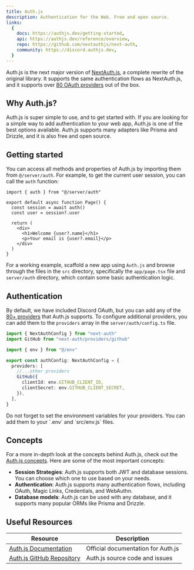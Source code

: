```yaml
---
title: Auth.js
description: Authentication for the Web. Free and open source.
links:
  {
    docs: https://authjs.dev/getting-started,
    api: https://authjs.dev/reference/overview,
    repo: https://github.com/nextauthjs/next-auth,
    community: https://discord.authjs.dev,
  }
---
```


Auth.js is the next major version of [NextAuth.js](https://next-auth.js.org/), a
complete rewrite of the original library. It supports the same authentication
flows as NextAuth.js, and it supports over
[80 OAuth providers](https://authjs.dev/getting-started/authentication/oauth)
out of the box.

## Why Auth.js?

Auth.js is super simple to use, and to get started with. If you are looking for
a simple way to add authentication to your web app, Auth.js is one of the best
options available. Auth.js supports many adapters like Prisma and Drizzle, and
it is also free and open source.

## Getting started

You can access all methods and properties of Auth.js by importing them from
`@/server/auth`. For example, to get the current user session, you can call the
`auth` function:

```tsx title="page.tsx"
import { auth } from "@/server/auth"

export default async function Page() {
  const session = await auth()
  const user = session?.user

  return (
    <div>
      <h1>Welcome {user?.name}</h1>
      <p>Your email is {user?.email}</p>
    </div>
  )
}
```

For a working example, scaffold a new app using `Auth.js` and browse through the
files in the `src` directory, specifically the `app/page.tsx` file and
`server/auth` directory, which contain some basic authentication logic.

## Authentication

By default, we have included Discord OAuth, but you can add any of the
[80+ providers](https://authjs.dev/getting-started/authentication/oauth) that
Auth.js supports. To configure additional providers, you can add them to the
`providers` array in the `server/auth/config.ts` file.

```ts title="server/auth/config.ts"
import { NextAuthConfig } from "next-auth"
import GitHub from "next-auth/providers/github"

import { env } from "@/env"

export const authConfig: NextAuthConfig = {
  providers: [
    //...other providers
    GitHub({
      clientId: env.GITHUB_CLIENT_ID,
      clientSecret: env.GITHUB_CLIENT_SECRET,
    }),
  ],
}
```

<Callout type="warning" title="NOTE">
  Do not forget to set the environment variables for your providers. You can add
  them to your `.env` and `src/env.js` files.
</Callout>

## Concepts

For a more in-depth look at the concepts behind Auth.js, check out the
[Auth.js concepts](https://authjs.dev/concepts). Here are some of the most
important concepts:

- **Session Strategies**: Auth.js supports both JWT and database sessions. You
  can choose which one to use based on your needs.
- **Authentication**: Auth.js supports many authentication flows, including
  OAuth, Magic Links, Credentials, and WebAuthn.
- **Database models**: Auth.js can be used with any database, and it supports
  many popular ORMs like Prisma and Drizzle.

## Useful Resources

| Resource                                                             | Description                        |
| -------------------------------------------------------------------- | ---------------------------------- |
| [Auth.js Documentation](https://authjs.dev/getting-started)          | Official documentation for Auth.js |
| [Auth.js GitHub Repository](https://github.com/nextauthjs/next-auth) | Auth.js source code and issues     |
